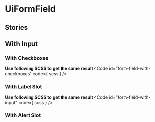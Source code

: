 
<Meta of={stories}/>

# UiFormField
<Canvas of={stories.WithTextarea} />
<Controls of={stories.WithTextarea}/>

## Stories
## With Input
<Canvas of={stories.WithInput} />

### With Checkboxes
<Canvas of={stories.WithCheckboxes}/>

**Use following SCSS to get the same result**
<Code
  id="form-field-with-checkboxes"
  code={ scss }
/>

### With Label Slot
<Canvas of={stories.WithLabelSlot}/>

**Use following SCSS to get the same result**
<Code
  id="form-field-with-input"
  code={ scss }
/>

### With Alert Slot
<Canvas of={stories.WithAlertSlot}/>
